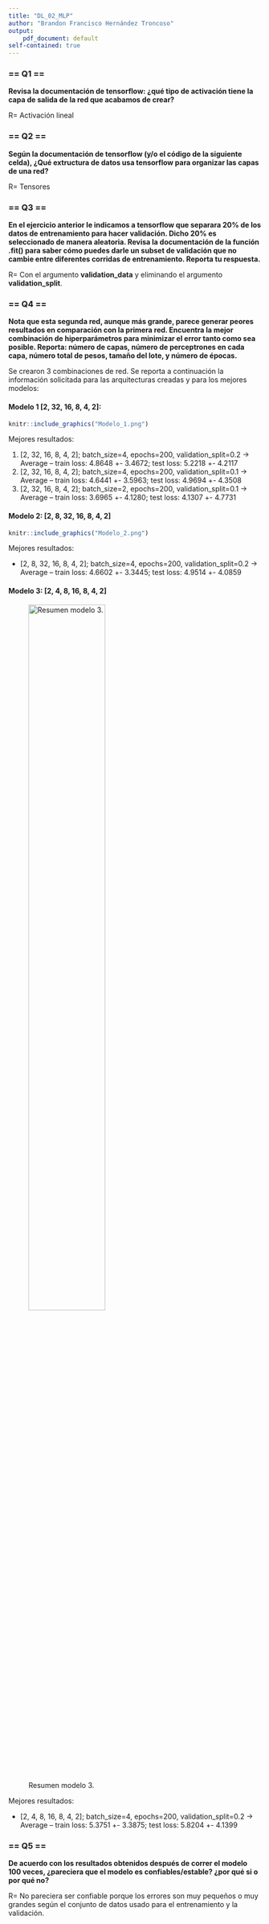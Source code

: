 ```yaml
---
title: "DL_02_MLP"
author: "Brandon Francisco Hernández Troncoso"
output: 
    pdf_document: default
self-contained: true
---
```


### == Q1 ==
__Revisa la documentación de tensorflow: ¿qué tipo de activación tiene la capa de salida de la red que acabamos de crear?__

R= Activación lineal

### == Q2 ==
__Según la documentación de tensorflow (y/o el código de la siguiente celda), ¿Qué extructura de datos usa tensorflow para organizar las capas de una red?__

R= Tensores

### == Q3 ==
__En el ejercicio anterior le indicamos a tensorflow que separara 20% de los datos de entrenamiento para hacer validación. Dicho 20% es seleccionado de manera aleatoria. Revisa la documentación de la función .fit() para saber cómo puedes darle un subset de validación que no cambie entre diferentes corridas de entrenamiento. Reporta tu respuesta.__

R= Con el argumento __validation_data__ y eliminando el argumento __validation_split__.

### == Q4 == 
__Nota que esta segunda red, aunque más grande, parece generar peores resultados en comparación con la primera red. Encuentra la mejor combinación de hiperparámetros para minimizar el error tanto como sea posible. Reporta: número de capas, número de perceptrones en cada capa, número total de pesos, tamaño del lote, y número de épocas.__

Se crearon 3 combinaciones de red. Se reporta a continuación la información solicitada para las arquitecturas creadas y para los mejores modelos:

#### Modelo 1 [2, 32, 16, 8, 4, 2]:

```r
knitr::include_graphics("Modelo_1.png")
```

Mejores resultados:

1) [2, 32, 16, 8, 4, 2]; batch_size=4, epochs=200, validation_split=0.2 -> Average --  train loss: 4.8648 +- 3.4672;  test loss: 5.2218 +- 4.2117
2) [2, 32, 16, 8, 4, 2]; batch_size=4, epochs=200, validation_split=0.1 -> Average --  train loss: 4.6441 +- 3.5963;  test loss: 4.9694 +- 4.3508
3) [2, 32, 16, 8, 4, 2]; batch_size=2, epochs=200, validation_split=0.1 -> Average --  train loss: 3.6965 +- 4.1280;  test loss: 4.1307 +- 4.7731

\newpage

#### Modelo 2: [2, 8, 32, 16, 8, 4, 2]

```r
knitr::include_graphics("Modelo_2.png")
```

Mejores resultados:

- [2, 8, 32, 16, 8, 4, 2]; batch_size=4, epochs=200, validation_split=0.2 -> Average --  train loss: 4.6602 +- 3.3445;  test loss: 4.9514 +- 4.0859

\newpage
#### Modelo 3: [2, 4, 8, 16, 8, 4, 2]

![Resumen modelo 3.](Modelo_3.png){width=60%}
   
Mejores resultados: 

- [2, 4, 8, 16, 8, 4, 2]; batch_size=4, epochs=200, validation_split=0.2 -> Average --  train loss: 5.3751 +- 3.3875;  test loss: 5.8204 +- 4.1399


### == Q5 ==
__De acuerdo con los resultados obtenidos después de correr el modelo 100 veces, ¿pareciera que el modelo es confiables/estable? ¿por qué si o por qué no?__

R= No pareciera ser confiable porque los errores son muy pequeños o muy grandes según el conjunto de datos usado para el entrenamiento y la validación. 
